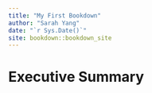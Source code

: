 ```yaml
--- 
title: "My First Bookdown"
author: "Sarah Yang"
date: "`r Sys.Date()`"
site: bookdown::bookdown_site
---
```


# Executive Summary

